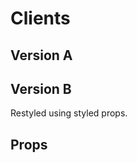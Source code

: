 


<Meta title="Themes|boss-care/Containers/Clients" component={Clients} />

# Clients

## Version A

<Preview>
  <Story name="Version A">
    <Theme>
      <Clients />
    </Theme>
  </Story>
</Preview>

## Version B

Restyled using styled props.

<Preview>
  <Story name="Version B">
    <Theme>
      <Clients
        LiquidProps={{
          display: 'none',
        }}
        InnerProps={{
          ...Clients.defaultProps.InnerProps,
          ml: 'auto',
          mr: 'auto',
        }}
        TitleProps={{
          ...Clients.defaultProps.TitleProps,
          textAlign: 'center',
          mb: {
            _: 0,
            lg: 50,
          },
        }}
        AvatarProps={{
          ...Clients.defaultProps.AvatarProps,
          fancy: true,
          mt: {
            _: 60,
            lg: -3,
          },
          ml: {
            _: 'auto',
            lg: 0,
          },
          mr: {
            _: 'auto',
            lg: 84,
          },
        }}
        SlideProps={{
          ...Clients.defaultProps.SlideProps,
          pb: 4,
          pt: 60,
          mx: 'auto',
          maxWidth: 970,
        }}
      />
    </Theme>
  </Story>
</Preview>

## Props

<Props of={Clients} />

